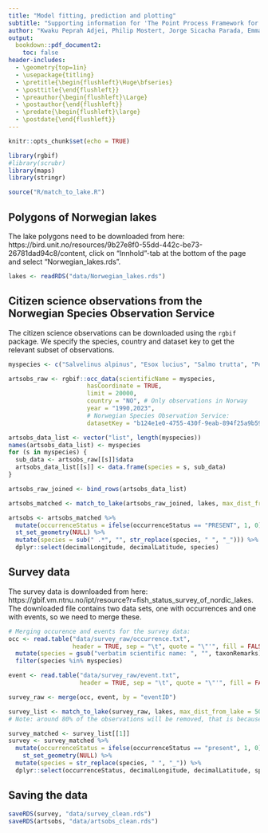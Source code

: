 ```yaml
---
title: "Model fitting, prediction and plotting"
subtitle: "Supporting information for 'The Point Process Framework for Integrated Modelling of Biodiversity Data'"
author: "Kwaku Peprah Adjei, Philip Mostert, Jorge Sicacha Parada, Emma Skarstein, Robert B. O'Hara"
output: 
  bookdown::pdf_document2:
    toc: false
header-includes:
  - \geometry{top=1in}
  - \usepackage{titling}
  - \pretitle{\begin{flushleft}\Huge\bfseries}
  - \posttitle{\end{flushleft}}  
  - \preauthor{\begin{flushleft}\Large}
  - \postauthor{\end{flushleft}}  
  - \predate{\begin{flushleft}\large}
  - \postdate{\end{flushleft}}
---
```


```r
knitr::opts_chunk$set(echo = TRUE)
```

```r
library(rgbif)
#library(scrubr)
library(maps)
library(stringr)
```

```r
source("R/match_to_lake.R")
```

## Polygons of Norwegian lakes
The lake polygons need to be downloaded from here:  https://bird.unit.no/resources/9b27e8f0-55dd-442c-be73-26781dad94c8/content, click on “Innhold”-tab at the bottom of the page and select "Norwegian_lakes.rds".

```r
lakes <- readRDS("data/Norwegian_lakes.rds")
```


## Citizen science observations from the Norwegian Species Observation Service

The citizen science observations can be downloaded using the `rgbif` package. We specify the species, country and dataset key to get the relevant subset of observations.

```r
myspecies <- c("Salvelinus alpinus", "Esox lucius", "Salmo trutta", "Perca fluviatilis")

artsobs_raw <- rgbif::occ_data(scientificName = myspecies, 
                      hasCoordinate = TRUE, 
                      limit = 20000, 
                      country = "NO", # Only observations in Norway
                      year = "1990,2023",
                      # Norwegian Species Observation Service: 
                      datasetKey = "b124e1e0-4755-430f-9eab-894f25a9b59c")

artsobs_data_list <- vector("list", length(myspecies))
names(artsobs_data_list) <- myspecies
for (s in myspecies) {
  sub_data <- artsobs_raw[[s]]$data
  artsobs_data_list[[s]] <- data.frame(species = s, sub_data)
}

artsobs_raw_joined <- bind_rows(artsobs_data_list)

artsobs_matched <- match_to_lake(artsobs_raw_joined, lakes, max_dist_from_lake = 50)[[1]] 

artsobs <- artsobs_matched %>% 
  mutate(occurrenceStatus = ifelse(occurrenceStatus == "PRESENT", 1, 0)) %>% 
  st_set_geometry(NULL) %>% 
  mutate(species = sub(" .*", "", str_replace(species, " ", "_"))) %>% 
  dplyr::select(decimalLongitude, decimalLatitude, species)
```

## Survey data

The survey data is downloaded from here: https://gbif.vm.ntnu.no/ipt/resource?r=fish_status_survey_of_nordic_lakes. The downloaded file contains two data sets, one with occurrences and one with events, so we need to merge these. 

```r
# Merging occurence and events for the survey data:
occ <- read.table("data/survey_raw/occurrence.txt", 
                  header = TRUE, sep = "\t", quote = "\"'", fill = FALSE) %>% 
  mutate(species = gsub("verbatim scientific name: ", "", taxonRemarks)) %>% 
  filter(species %in% myspecies)

event <- read.table("data/survey_raw/event.txt", 
                    header = TRUE, sep = "\t", quote = "\"'", fill = FALSE)

survey_raw <- merge(occ, event, by = "eventID")

survey_list <- match_to_lake(survey_raw, lakes, max_dist_from_lake = 50)
# Note: around 80% of the observations will be removed, that is because there are observations made in Sweden and Finland as well.

survey_matched <- survey_list[[1]]
survey <- survey_matched %>% 
  mutate(occurrenceStatus = ifelse(occurrenceStatus == "present", 1, 0)) %>% 
    st_set_geometry(NULL) %>% 
  mutate(species = str_replace(species, " ", "_")) %>% 
  dplyr::select(occurrenceStatus, decimalLongitude, decimalLatitude, species)
```


## Saving the data

```r
saveRDS(survey, "data/survey_clean.rds")
saveRDS(artsobs, "data/artsobs_clean.rds")
```


